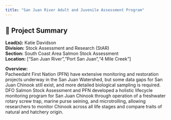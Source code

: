 ```yaml
---
title: "San Juan River Adult and Juvenile Assessment Program"
---
```


## 🧬 Project Summary

**Lead(s):** Katie Davidson  
**Division:** Stock Assessment and Research (StAR)  
**Section:** South Coast Area Salmon Stock Assessment  
**Location:** ["San Juan River","Port San Juan","4 Mile Creek"]  

**Overview:**  
Pacheedaht First Nation (PFN) have extensive monitoring and restoration projects underway in the San Juan Watershed, but some data gaps for San Juan Chinook still exist, and more detailed biological sampling is required. DFO Salmon Stock Assessment and PFN developed a holistic lifecycle monitoring program for San Juan Chinook through operation of a freshwater rotary screw trap, marine purse seining, and microtrolling, allowing researchers to monitor Chinook across all life stages and compare traits of natural and hatchery origin. 
